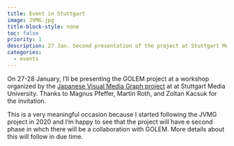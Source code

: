 ```yaml
---
title: Event in Stuttgart
image: JVMG.jpg
title-block-style: none
toc: false
priority: 1
description: 27 Jan. Second presentation of the project at Stuttgart Media University
categories:
  - events
---
```


On 27-28 January, I'll be presenting the GOLEM project at a workshop organized by the [Japanese Visual Media Graph project](https://jvmg.iuk.hdm-stuttgart.de) at at Stuttgart Media University. Thanks to Magnus Pfeffer, Martin Roth, and Zoltan Kacsuk for the invitation.

This is a very meaningful occasion because I started following the JVMG project in 2020 and I'm happy to see that the project will have e second phase in whch there will be a collaboration with GOLEM. More details about this will follow in due time.